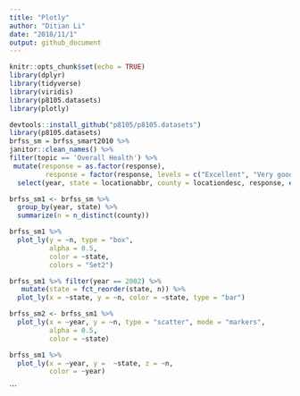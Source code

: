 ```yaml
---
title: "Plotly"
author: "Ditian Li"
date: "2018/11/1"
output: github_document
---
```


```r
knitr::opts_chunk$set(echo = TRUE)
library(dplyr)
library(tidyverse)
library(viridis)
library(p8105.datasets)
library(plotly)

```

```r
devtools::install_github("p8105/p8105.datasets")
library(p8105.datasets)
brfss_sm = brfss_smart2010 %>%
janitor::clean_names() %>%
filter(topic == 'Overall Health') %>%
 mutate(response = as.factor(response),
         response = factor(response, levels = c("Excellent", "Very good", "Good", "Fair", "Poor"))) %>% 
  select(year, state = locationabbr, county = locationdesc, response, everything()) 

```

```r
brfss_sm1 <- brfss_sm %>% 
  group_by(year, state) %>% 
  summarize(n = n_distinct(county)) 

brfss_sm1 %>% 
  plot_ly(y = ~n, type = "box",
          alpha = 0.5, 
          color = ~state,
          colors = "Set2")
```


```r
brfss_sm1 %>% filter(year == 2002) %>%   
   mutate(state = fct_reorder(state, n)) %>% 
  plot_ly(x = ~state, y = ~n, color = ~state, type = "bar")
```

```r
brfss_sm2 <- brfss_sm1 %>% 
  plot_ly(x = ~year, y = ~n, type = "scatter", mode = "markers",
          alpha = 0.5, 
          color = ~state)
```

```r
brfss_sm1 %>% 
  plot_ly(x = ~year, y =  ~state, z = ~n,
          color = ~year)
```


```


